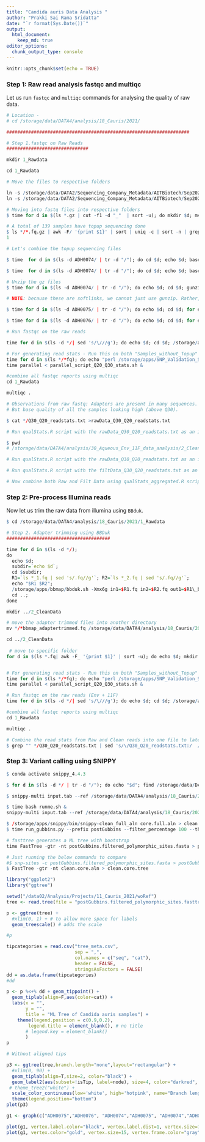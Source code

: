 ```yaml
---
title: "Candida auris Data Analysis "
author: "Prakki Sai Rama Sridatta"
date: "`r format(Sys.Date())`"
output:
  html_document:
    keep_md: true
editor_options: 
  chunk_output_type: console
---
```


```r
knitr::opts_chunk$set(echo = TRUE)
```

### Step 1: Raw read analysis fastqc and multiqc

Let us run `fastqc` and `multiqc` commands for analysing the quality of raw data.

```r
# Location -
# cd /storage/data/DATA4/analysis/18_Cauris/2021/

###################################################################

# Step 1.fastqc on Raw Reads 
##############################

mkdir 1_Rawdata

cd 1_Rawdata

# Move the files to respective folders

ln -s /storage/data/DATA2/Sequencing_Company_Metadata/AITBiotech/Sep2021/September_batch2/IMH_C_auris_3_samples/X401SC21060194-Z01-F011/raw_data/*/*.fq.gz .
ln -s /storage/data/DATA2/Sequencing_Company_Metadata/AITBiotech/Sep2021/September_batch3/X401SC21060194-Z01-F016/raw_data/ADH0074/*.gz .

# Moving into fastq files into respective folders
$ time for d in $(ls *.gz | cut -f1 -d "_"  | sort -u); do mkdir $d; mv "$d"_*.gz $d; done

# A total of 139 samples have topup sequencing done
$ ls */*.fq.gz | awk -F/ '{print $1}' | sort | uniq -c | sort -n | grep "^\s*4" | wc -l
1

# Let's combine the topup sequencing files

$ time  for d in $(ls -d ADH0074/ | tr -d "/"); do cd $d; echo $d; base=`ls -1 *_1.fq.gz | awk '{print $1}' | cut -f2 -d "_" | sort -u`; echo $base; cat *_L*_1.fq.gz >"$d"_"$base"_combined_topup_L8_1.fq.gz; cd ..; done 

$ time  for d in $(ls -d ADH0074/ | tr -d "/"); do cd $d; echo $d; base=`ls -1 *_2.fq.gz | awk '{print $1}' | cut -f2 -d "_" | sort -u`; echo $base; cat *_L*_2.fq.gz >"$d"_"$base"_combined_topup_L8_2.fq.gz; cd ..; done 

# Unzip the gz files 
$ time for d in $(ls -d ADH0074/ | tr -d "/"); do echo $d; cd $d; gunzip *combined_topup*.gz; cd ..; done

# NOTE: because these are softlinks, we cannot just use gunzip. Rather, we write to an other file

$ time for d in $(ls -d ADH0075/ | tr -d "/"); do echo $d; cd $d; for e in $(ls *.fq.gz); do base=`echo $e | sed 's/.fq.gz//'`; gunzip -c $e >"$base".fq; done; cd ..; done

$ time for d in $(ls -d ADH0076/ | tr -d "/"); do echo $d; cd $d; for e in $(ls *.fq.gz); do base=`echo $e | sed 's/.fq.gz//'`; gunzip -c $e >"$base".fq; done; cd ..; done

# Run fastqc on the raw reads 

time for d in $(ls -d */| sed 's/\///g'); do echo $d; cd $d; /storage/apps/FastQC/fastqc -t 48 *.fq; cd ..; done

# For generating read stats - Run this on both "Samples_without_Topup" and "Samples_with_Topup" folders
time for d in $(ls */*fq); do echo "perl /storage/apps/SNP_Validation_Scripts/tools/Q20_Q30_Stats_wo_functions.pl $d"; done >parallel_script_Q20_Q30_stats.sh
time parallel < parallel_script_Q20_Q30_stats.sh &

#combine all fastqc reports using multiqc
cd 1_Rawdata

multiqc .

# Observations from raw fastq: Adapters are present in many sequences. So, trimmed them using BBMAP.
# But base quality of all the samples looking high (above Q30).

$ cat */Q30_Q20_readstats.txt >rawData_Q30_Q20_readstats.txt

# Run qualStats.R script with the rawData_Q30_Q20_readstats.txt as an input. This should generate "_Pre-Trimmed_aggregated_stats.txt" file

$ pwd
# /storage/data/DATA4/analysis/30_Aqueous_Env_11F_data_analysis/2_Cleandata/illumina_bbmap_trimmed

# Run qualStats.R script with the rawData_Q30_Q20_readstats.txt as an input. This should generate "_Pre-Trimmed_aggregated_stats.txt" file

# Run qualStats.R script with the filtData_Q30_Q20_readstats.txt as an input. This should generate "_Post-Trimmed_aggregated_stats.txt" file

# Now combine both Raw and Filt Data using qualStats_aggregated.R script
```

### Step 2: Pre-process Illumina reads 

Now let us trim the raw data from illumina using `BBduk`.

```r

$ cd /storage/data/DATA4/analysis/18_Cauris/2021/1_Rawdata

# Step 2. Adapter trimming using BBDuk 
######################################

time for d in $(ls -d */); 
do 
  echo $d; 
  subdir=`echo $d`; 
  cd $subdir; 
  R1=`ls *_1.fq | sed 's/.fq//g'`; R2=`ls *_2.fq | sed 's/.fq//g'`; 
  echo "$R1 $R2"; 
  /storage/apps/bbmap/bbduk.sh -Xmx6g in1=$R1.fq in2=$R2.fq out1=$R1\_bbmap_adaptertrimmed.fq out2=$R2\_bbmap_adaptertrimmed.fq ref=/storage/apps/bbmap/resources/adapters.fa ktrim=r k=23 mink=11 hdist=1 qtrim=rl trimq=30 minavgquality=30; 
  cd ..; 
done

mkdir ../2_CleanData

# move the adapter trimmed files into another directory
mv */*bbmap_adaptertrimmed.fq /storage/data/DATA4/analysis/18_Cauris/2021/2_CleanData

cd ../2_CleanData
 
 # move to specific folder
for d in $(ls *.fq| awk -F_ '{print $1}' | sort -u); do echo $d; mkdir $d; mv "$d"_*.fq $d; done


# For generating read stats - Run this on both "Samples_without_Topup" and "Samples_with_Topup" folders
time for d in $(ls */*fq); do echo "perl /storage/apps/SNP_Validation_Scripts/tools/Q20_Q30_Stats_wo_functions.pl $d"; done >parallel_script_Q20_Q30_stats.sh
time parallel < parallel_script_Q20_Q30_stats.sh &

# Run fastqc on the raw reads (Env + 11F)
time for d in $(ls -d */| sed 's/\///g'); do echo $d; cd $d; /storage/apps/FastQC/fastqc -t 48 *.fq; cd ..; done

#combine all fastqc reports using multiqc
cd 1_Rawdata

multiqc .

# Combine the read stats from Raw and Clean reads into one file to later use to create plot in R
$ grep "" */Q30_Q20_readstats.txt | sed 's/\/Q30_Q20_readstats.txt:/  /g' | sed 's/\//        /g' | sort -nk1,1 -nk2,2 >1_Raw_Clean_Q30_Q20_readstats.txt
```


### Step 3: Variant calling using SNIPPY

```r

$ conda activate snippy_4.4.3

$ for d in $(ls -d */ | tr -d "/"); do echo "$d"; find /storage/data/DATA4/analysis/18_Cauris/2021/2_CleanData -name "$d*_bbmap*q" | sort; done | paste - - - >>input.tab

$ snippy-multi input.tab --ref /storage/data/DATA4/analysis/18_Cauris/2021/3_SNIPPY/B8441_PacBio_Assembly_PEKT02.1.fasta --cpus 48 > runme.sh

$ time bash runme.sh &
snippy-multi input.tab --ref /storage/data/DATA4/analysis/18_Cauris/2021/3_SNIPPY/B8441_PacBio_Assembly_PEKT02.1.fasta --cpus 48 > runme.sh

$ /storage/apps/snippy/bin/snippy-clean_full_aln core.full.aln > clean.full.aln
$ time run_gubbins.py --prefix postGubbins --filter_percentage 100 --threads 48 clean.full.aln --verbose

# fasttree generates a ML tree with bootstrap 
time FastTree -gtr -nt postGubbins.filtered_polymorphic_sites.fasta > postGubbins.filtered_polymorphic_sites.fasttree.tree

# Just running the below commands to compare
#$ snp-sites -c postGubbins.filtered_polymorphic_sites.fasta > postGubbins.filtered_polymorphic_sites.snp-sites.fasta ##removes the columns with N's
$ FastTree -gtr -nt clean.core.aln > clean.core.tree

```


```r
library("ggplot2")
library("ggtree")

setwd("/data02/Analysis/Projects/11_Cauris_2021/woRef")
tree <- read.tree(file = "postGubbins.filtered_polymorphic_sites.fasttree.tree")

p <- ggtree(tree) + 
  #xlim(0, 1) + # to allow more space for labels
  geom_treescale() # adds the scale

#p

tipcategories = read.csv("tree_meta.csv", 
                         sep = ",",
                         col.names = c("seq", "cat"), 
                         header = FALSE, 
                         stringsAsFactors = FALSE)
dd = as.data.frame(tipcategories)
#dd

p <- p %<+% dd + geom_tippoint() +
  geom_tiplab(align=F,aes(color=cat)) +
  labs(x = "",
       y = "",
       title = "ML Tree of Candida auris samples") +
    theme(legend.position = c(0.9,0.2), 
        legend.title = element_blank(), # no title
       # legend.key = element_blank()
       )
p 

# Without aligned tips

p3 <- ggtree(tree,branch.length="none",layout="rectangular") +
  #xlim(0, 90) + 
  geom_tiplab(align=T,size=2, color="black") +
  geom_label2(aes(subset=!isTip, label=node), size=4, color="darkred", alpha=0.5) +
 # theme_tree2("white") +
  scale_color_continuous(low='white', high='hotpink', name="Branch length (my)") +
  theme(legend.position="bottom")
plot(p3)
```

```r
g1 <- graph(c("ADH0075","ADH0076", "ADH0074","ADH0075", "ADH0074","ADH0076"),directed=F )

plot(g1, vertex.label.color="black", vertex.label.dist=1, vertex.size=7, directed=F)
plot(g1, vertex.color="gold", vertex.size=15, vertex.frame.color="gray", vertex.label.color="black", vertex.label.cex=0.8, vertex.label.dist=2, edge.curved=0.2) 
```